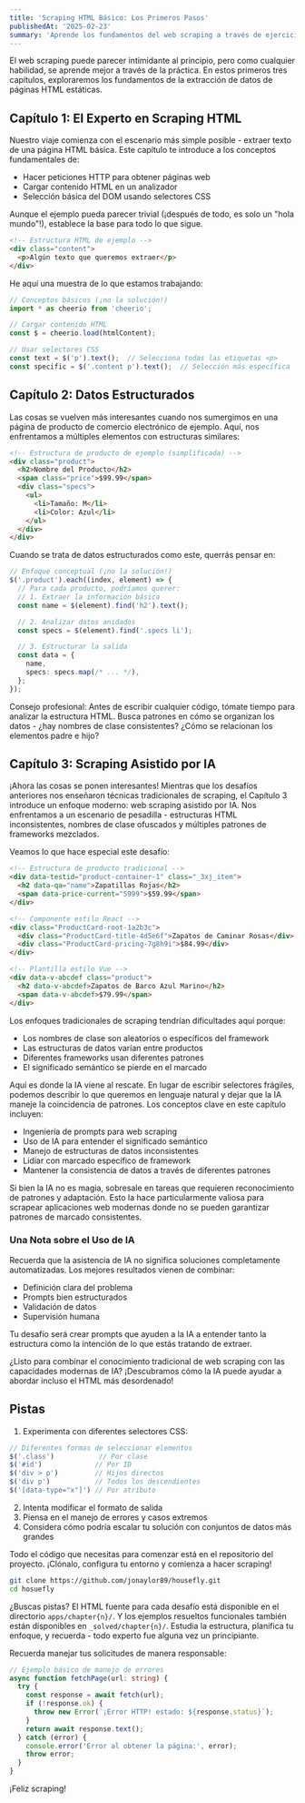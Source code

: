 ```yaml
---
title: 'Scraping HTML Básico: Los Primeros Pasos'
publishedAt: '2025-02-23'
summary: 'Aprende los fundamentos del web scraping a través de ejercicios prácticos con páginas HTML estáticas'
---
```


El web scraping puede parecer intimidante al principio, pero como cualquier habilidad, se aprende mejor a través de la práctica. En estos primeros tres capítulos, exploraremos los fundamentos de la extracción de datos de páginas HTML estáticas.

## Capítulo 1: El Experto en Scraping HTML

Nuestro viaje comienza con el escenario más simple posible - extraer texto de una página HTML básica. Este capítulo te introduce a los conceptos fundamentales de:

- Hacer peticiones HTTP para obtener páginas web
- Cargar contenido HTML en un analizador
- Selección básica del DOM usando selectores CSS

Aunque el ejemplo pueda parecer trivial (¡después de todo, es solo un "hola mundo"!), establece la base para todo lo que sigue.

```html
<!-- Estructura HTML de ejemplo -->
<div class="content">
  <p>Algún texto que queremos extraer</p>
</div>
```

He aquí una muestra de lo que estamos trabajando:

```typescript
// Conceptos básicos (¡no la solución!)
import * as cheerio from 'cheerio';

// Cargar contenido HTML
const $ = cheerio.load(htmlContent);

// Usar selectores CSS
const text = $('p').text();  // Selecciona todas las etiquetas <p>
const specific = $('.content p').text();  // Selección más específica
```

## Capítulo 2: Datos Estructurados

Las cosas se vuelven más interesantes cuando nos sumergimos en una página de producto de comercio electrónico de ejemplo. Aquí, nos enfrentamos a múltiples elementos con estructuras similares:

```html
<!-- Estructura de producto de ejemplo (simplificada) -->
<div class="product">
  <h2>Nombre del Producto</h2>
  <span class="price">$99.99</span>
  <div class="specs">
    <ul>
      <li>Tamaño: M</li>
      <li>Color: Azul</li>
    </ul>
  </div>
</div>
```

Cuando se trata de datos estructurados como este, querrás pensar en:

```typescript
// Enfoque conceptual (¡no la solución!)
$('.product').each((index, element) => {
  // Para cada producto, podríamos querer:
  // 1. Extraer la información básica
  const name = $(element).find('h2').text();

  // 2. Analizar datos anidados
  const specs = $(element).find('.specs li');

  // 3. Estructurar la salida
  const data = {
    name,
    specs: specs.map(/* ... */),
  };
});
```

Consejo profesional: Antes de escribir cualquier código, tómate tiempo para analizar la estructura HTML. Busca patrones en cómo se organizan los datos - ¿hay nombres de clase consistentes? ¿Cómo se relacionan los elementos padre e hijo?


## Capítulo 3: Scraping Asistido por IA

¡Ahora las cosas se ponen interesantes! Mientras que los desafíos anteriores nos enseñaron técnicas tradicionales de scraping, el Capítulo 3 introduce un enfoque moderno: web scraping asistido por IA. Nos enfrentamos a un escenario de pesadilla - estructuras HTML inconsistentes, nombres de clase ofuscados y múltiples patrones de frameworks mezclados.

Veamos lo que hace especial este desafío:

```html
<!-- Estructura de producto tradicional -->
<div data-testid="product-container-1" class="_3xj_item">
  <h2 data-qa="name">Zapatillas Rojas</h2>
  <span data-price-current="5999">$59.99</span>
</div>

<!-- Componente estilo React -->
<div class="ProductCard-root-1a2b3c">
  <div class="ProductCard-title-4d5e6f">Zapatos de Caminar Rosas</div>
  <div class="ProductCard-pricing-7g8h9i">$84.99</div>
</div>

<!-- Plantilla estilo Vue -->
<div data-v-abcdef class="product">
  <h2 data-v-abcdef>Zapatos de Barco Azul Marino</h2>
  <span data-v-abcdef>$79.99</span>
</div>
```

Los enfoques tradicionales de scraping tendrían dificultades aquí porque:
- Los nombres de clase son aleatorios o específicos del framework
- Las estructuras de datos varían entre productos
- Diferentes frameworks usan diferentes patrones
- El significado semántico se pierde en el marcado

Aquí es donde la IA viene al rescate. En lugar de escribir selectores frágiles, podemos describir lo que queremos en lenguaje natural y dejar que la IA maneje la coincidencia de patrones. Los conceptos clave en este capítulo incluyen:

- Ingeniería de prompts para web scraping
- Uso de IA para entender el significado semántico
- Manejo de estructuras de datos inconsistentes
- Lidiar con marcado específico de framework
- Mantener la consistencia de datos a través de diferentes patrones

Si bien la IA no es magia, sobresale en tareas que requieren reconocimiento de patrones y adaptación. Esto la hace particularmente valiosa para scrapear aplicaciones web modernas donde no se pueden garantizar patrones de marcado consistentes.

### Una Nota sobre el Uso de IA

Recuerda que la asistencia de IA no significa soluciones completamente automatizadas. Los mejores resultados vienen de combinar:
- Definición clara del problema
- Prompts bien estructurados
- Validación de datos
- Supervisión humana

Tu desafío será crear prompts que ayuden a la IA a entender tanto la estructura como la intención de lo que estás tratando de extraer.

¿Listo para combinar el conocimiento tradicional de web scraping con las capacidades modernas de IA? ¡Descubramos cómo la IA puede ayudar a abordar incluso el HTML más desordenado!

## Pistas

1. Experimenta con diferentes selectores CSS:
```typescript
// Diferentes formas de seleccionar elementos
$('.class')           // Por clase
$('#id')             // Por ID
$('div > p')         // Hijos directos
$('div p')           // Todos los descendientes
$('[data-type="x"]') // Por atributo
```

2. Intenta modificar el formato de salida
3. Piensa en el manejo de errores y casos extremos
4. Considera cómo podría escalar tu solución con conjuntos de datos más grandes

Todo el código que necesitas para comenzar está en el repositorio del proyecto. ¡Clónalo, configura tu entorno y comienza a hacer scraping!

```sh
git clone https://github.com/jonaylor89/housefly.git
cd hosuefly
```

¿Buscas pistas? El HTML fuente para cada desafío está disponible en el directorio `apps/chapter{n}/`. Y los ejemplos resueltos funcionales también están disponibles en `_solved/chapter{n}/`. Estudia la estructura, planifica tu enfoque, y recuerda - todo experto fue alguna vez un principiante.

Recuerda manejar tus solicitudes de manera responsable:
```typescript
// Ejemplo básico de manejo de errores
async function fetchPage(url: string) {
  try {
    const response = await fetch(url);
    if (!response.ok) {
      throw new Error(`¡Error HTTP! estado: ${response.status}`);
    }
    return await response.text();
  } catch (error) {
    console.error('Error al obtener la página:', error);
    throw error;
  }
}
```

¡Feliz scraping!